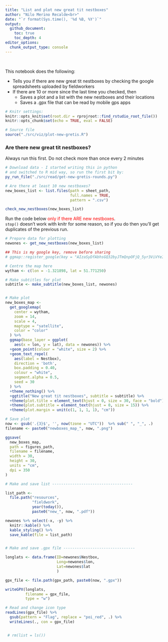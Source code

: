 ```yaml
---
title: "List and plot new great tit nestboxes"
author: "Nilo Merino Recalde<br>"
date: "`r format(Sys.time(), '%d %B, %Y')`"
output:
  github_document:
    toc: true
    toc_depth: 4
editor_options:
  chunk_output_type: console
---
```

<br>

This notebook does the following:

* Tells you if there are new great tit nestboxes by checking the google spreadsheets uploaded by fieldworkers
* If there are 10 or more since the last time you checked, then
  + Saves a plot and a list with the new nestboxes and their locations
  + Saves a .gpx file that can be read by mobile gps apps

```r
# Knitr settings: 
knitr::opts_knit$set(root.dir = rprojroot::find_rstudio_root_file())
knitr::opts_chunk$set(echo = TRUE, eval = FALSE)
```

```r
# Source file
source("./src/viz/plot-new-gretis.R")
```

### Are there new great tit nestboxes?
Always run this first. Do not check more than once every 2 minutes

```r

# Download data - I started writing this in python 
# and switched to R mid way, so run the first bit by:
py_run_file("./src/read/get-new-gretis-rounds.py")

# Are there at least 10 new nestboxes?
new_boxes_list <- list.files(path = sheet_path,
                             full.names = TRUE,
                             pattern = ".csv")

check_new_nestboxes(new_boxes_list)

```

Run the code below <span style="color:red">only if there ARE new nestboxes</span>.<br>
`stop()` doesn't work with knitr for some reason, so if you do then you'll get duplicates of the previous run.

```r

# Prepare data for plotting
newones <- get_new_nestboxes(new_boxes_list)

## This is my google key, remove before sharing
# ggmap::register_google(key = "AIzaSyDfAbhsGQ32byJTmQnpOFjQ_5yr3ViVYeI", write = TRUE)

# Centre the map here
wytham <- c(lon = -1.321898, lat = 51.771250)

# Make subtitles for plot
subtitle <- make_subtitle(new_boxes_list, newones)


# Make plot
new_boxes_map <-
  get_googlemap(
    center = wytham,
    zoom = 14,
    scale = 4,
    maptype = "satellite",
    color = "color"
  ) %>%
  ggmap(base_layer = ggplot(
    aes(x = lon, y = lat), data = newones)) %>%
  +geom_point(colour = "white", size = 2) %>%
  +geom_text_repel(
    aes(label = Nestbox),
    direction = 'both',
    box.padding = 0.40,
    colour = "white",
    segment.alpha = 0.5,
    seed = 30
  ) %>%
  +theme_nothing() %>%
  +ggtitle("New great tit nestboxes", subtitle = subtitle) %>%
  +theme(plot.title = element_text(hjust = 0, size = 30, face = "bold")) %>%
  +theme(plot.subtitle = element_text(hjust = 0, size = 15)) %>%
  +theme(plot.margin = unit(c(1, 1, 1, 1), "cm"))

# Save plot
now <- gsub('.{3}$', '', now(tzone = "UTC"))  %>% sub(" ", "_", .)
filename <- paste0("newboxes_map_", now, ".png")

ggsave(
  new_boxes_map,
  path = figures_path,
  filename = filename,
  width = 30,
  height = 30,
  units = "cm",
  dpi = 350
)

# Make and save list ------------------------------------

list_path <-
  file.path("resources",
            "fieldwork",
            year(today()),
            paste0("new_", now, ".pdf"))

newones %>% select(-x, -y) %>% 
  knitr::kable() %>%  
  kable_styling() %>%
  save_kable(file = list_path)


# Make and save .gpx file --------------------------------

longlats <- data.frame(ID=newones$Nestbox,
                       Long=newones$lon, 
                       Lat=newones$lat
                       )

gpx_file <- file.path(gpx_path, paste0(now, ".gpx"))

writeGPX(longlats,
         filename = gpx_file,
         type = "w")

# Read and change icon type
readLines(gpx_file) %>%
  gsub(pattern = "Flag", replace = "poi_red", .) %>%
  writeLines(., con = gpx_file)


 # rm(list = ls())

```
